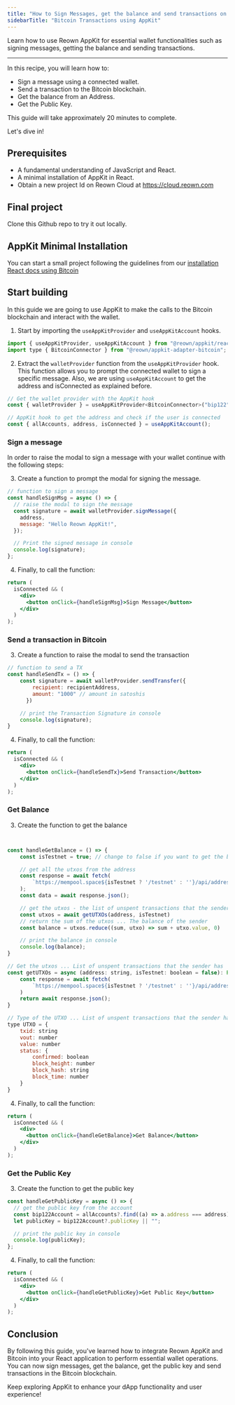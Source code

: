 ```yaml
---
title: "How to Sign Messages, get the balance and send transactions on Bitcoin using AppKit"
sidebarTitle: "Bitcoin Transactions using AppKit"
---
```

Learn how to use Reown AppKit for essential wallet functionalities such as signing messages, getting the balance and sending transactions.

---

In this recipe, you will learn how to:

- Sign a message using a connected wallet.
- Send a transaction to the Bitcoin blockchain.
- Get the balance from an Address.
- Get the Public Key.

This guide will take approximately 20 minutes to complete.

Let's dive in!

## Prerequisites

- A fundamental understanding of JavaScript and React.
- A minimal installation of AppKit in React.
- Obtain a new project Id on Reown Cloud at https://cloud.reown.com

## Final project
<Card title="Appkit Example for Interacting with the Bitcoin Blockchain" icon="github" href="https://github.com/reown-com/appkit-web-examples/tree/main/react/react-bitcoin">
Clone this Github repo to try it out locally.
</Card>

## AppKit Minimal Installation

You can start a small project following the guidelines from our [installation React docs using Bitcoin](https://docs.reown.com/appkit/react/core/installation?platform=bitcoin)

## Start building

In this guide we are going to use AppKit to make the calls to the Bitcoin blockchain and interact with the wallet.

1. Start by importing the `useAppKitProvider` and `useAppKitAccount` hooks.

```js
import { useAppKitProvider, useAppKitAccount } from "@reown/appkit/react";
import type { BitcoinConnector } from "@reown/appkit-adapter-bitcoin";
```

2. Extract the `walletProvider` function from the `useAppKitProvider` hook. This function allows you to prompt the connected wallet to sign a specific message. Also, we are using `useAppKitAccount` to get the address and isConnected as explained before.

```js
// Get the wallet provider with the AppKit hook
const { walletProvider } = useAppKitProvider<BitcoinConnector>("bip122");

// AppKit hook to get the address and check if the user is connected
const { allAccounts, address, isConnected } = useAppKitAccount();
```

### Sign a message

In order to raise the modal to sign a message with your wallet continue with the following steps:

3. Create a function to prompt the modal for signing the message.

```js
// function to sign a message
const handleSignMsg = async () => {
  // raise the modal to sign the message
  const signature = await walletProvider.signMessage({
    address,
    message: "Hello Reown AppKit!",
  });

  // Print the signed message in console
  console.log(signature);
};
```

4. Finally, to call the function:

```jsx
return (
  isConnected && (
    <div>
      <button onClick={handleSignMsg}>Sign Message</button>
    </div>
  )
);
```

### Send a transaction in Bitcoin

3. Create a function to raise the modal to send the transaction

```js
// function to send a TX
const handleSendTx = () => {
    const signature = await walletProvider.sendTransfer({
        recipient: recipientAddress,
        amount: "1000" // amount in satoshis
      })

    // print the Transaction Signature in console
    console.log(signature);
}
```

4. Finally, to call the function:

```jsx
return (
  isConnected && (
    <div>
      <button onClick={handleSendTx}>Send Transaction</button>
    </div>
  )
);
```

### Get Balance

3. Create the function to get the balance

```js


const handleGetBalance = () => {
    const isTestnet = true; // change to false if you want to get the balance on mainnet

    // get all the utxos from the address
    const response = await fetch(
        `https://mempool.space${isTestnet ? '/testnet' : ''}/api/address/${address}/utxo`
    );
    const data = await response.json();

    // get the utxos - the list of unspent transactions that the sender has
    const utxos = await getUTXOs(address, isTestnet)
    // return the sum of the utxos ... The balance of the sender
    const balance = utxos.reduce((sum, utxo) => sum + utxo.value, 0)

    // print the balance in console
    console.log(balance);
}

// Get the utxos ... List of unspent transactions that the sender has
const getUTXOs = async (address: string, isTestnet: boolean = false): Promise<UTXO[]> => {
    const response = await fetch(
        `https://mempool.space${isTestnet ? '/testnet' : ''}/api/address/${address}/utxo`
    )
    return await response.json();
}

// Type of the UTXO ... List of unspent transactions that the sender has
type UTXO = {
    txid: string
    vout: number
    value: number
    status: {
        confirmed: boolean
        block_height: number
        block_hash: string
        block_time: number
    }
}
```

4. Finally, to call the function:

```jsx
return (
  isConnected && (
    <div>
      <button onClick={handleGetBalance}>Get Balance</button>
    </div>
  )
);
```

### Get the Public Key

3. Create the function to get the public key

```js
const handleGetPublicKey = async () => {
  // get the public key from the account
  const bip122Account = allAccounts?.find((a) => a.address === address);
  let publicKey = bip122Account?.publicKey || "";

  // print the public key in console
  console.log(publicKey);
};
```

4. Finally, to call the function:

```jsx
return (
  isConnected && (
    <div>
      <button onClick={handleGetPublicKey}>Get Public Key</button>
    </div>
  )
);
```

## Conclusion

By following this guide, you've learned how to integrate Reown AppKit and Bitcoin into your React application to perform essential wallet operations.
You can now sign messages, get the balance, get the public key and send transactions in the Bitcoin blockchain.

Keep exploring AppKit to enhance your dApp functionality and user experience!
